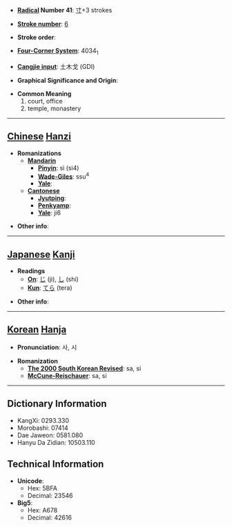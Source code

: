 * '''[[Wiktionary:Chinese radical index| Radical]] Number 41''': [[Wiktionary:Chinese radical index 寸|寸]]+3 strokes

* '''[[Wiktionary:Chinese total strokes index|Stroke number]]''': [[Wiktionary:Chinese total strokes index 6|6]]

* '''Stroke order''': 

* '''[[Wiktionary:Chinese four corner index|Four-Corner System]]''': 4034<sub>1</sub>

* '''[[Wiktionary:Chinese Cangjie index|Cangjie input]]''': 土木戈 (GDI)

* '''Graphical Significance and Origin''': 

* '''Common Meaning'''
*#court, office
*# temple, monastery


----

== [[Chinese]] [[Hanzi]] ==

* '''Romanizations'''
** '''[[Mandarin]]'''
*** '''[[Pinyin]]''': sì (si4)
*** '''[[Wade-Giles]]''': ssu<sup>4</sup>
*** '''[[Yale]]''': 
** '''[[Cantonese]]'''
*** '''[[Jyutping]]''':
*** '''[[Penkyamp]]''': 
*** '''[[Yale]]''': ji6

* '''Other info''': 

----

== [[Japanese]] [[Kanji]] ==

* '''Readings'''
** '''[[On]]''': [[じ]] (ji), [[し]] (shi)
** '''[[Kun]]''': [[てら]] (tera)

* '''Other info''':  

----

== [[Korean]] [[Hanja]] ==

* '''Pronunciation''': 사, 시

* '''Romanization'''
** '''[[The 2000 South Korean Revised Romanization|The 2000 South Korean Revised]]''': sa, si
** '''[[McCune-Reischauer]]''': sa, si

----

== Dictionary Information ==

* KangXi: 0293.330
* Morobashi: 07414
* Dae Jaweon: 0581.080
* Hanyu Da Zidian: 10503.110

== Technical Information ==

* '''Unicode''':
** Hex: 5BFA
** Decimal: 23546
* '''Big5''':
** Hex: A678
** Decimal: 42616